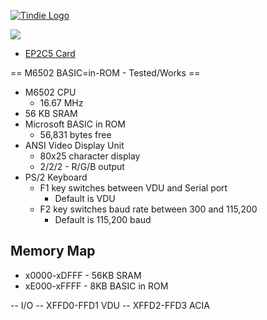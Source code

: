 <a href="https://www.tindie.com/products/land_boards/z80-6502-6809-fpga-multicomp-pcb-ep2c5-db/" >
<img src="http://land-boards.com/tindie/tindie-larges-v2.png" alt="Tindie Logo">
</img></a> 

<img src="http://land-boards.com/blwiki/images/8/8e/P971-cropped-720px.jpg"></img>

* [http://land-boards.com/blwiki/index.php?title=EP2C5-DB EP2C5 Card]

== M6502 BASIC=in-ROM - Tested/Works ==

* M6502 CPU
**	16.67 MHz
*	56 KB SRAM
*	Microsoft BASIC in ROM
** 56,831 bytes free
* ANSI Video Display Unit
** 80x25 character display
** 2/2/2 - R/G/B output
* PS/2 Keyboard
** F1 key switches between VDU and Serial port
*** Default is VDU
** F2 key switches baud rate between 300 and 115,200
*** Default is 115,200 baud

== Memory Map ==

*	x0000-xDFFF - 56KB SRAM
*	xE000-xFFFF - 8KB BASIC in ROM
--	I/O
--		XFFD0-FFD1 VDU
--		XFFD2-FFD3 ACIA
